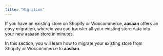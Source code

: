 ```yaml
---
title: "Migration"
---
```


If you have an existing store on Shopify or Woocommerce, **aasaan** offers an easy migration, wherein you can transfer all your existing store data into your new aasaan store in minutes.

In this section, you will learn how to migrate your existing store from Shopify or Woocommerce to **aasaan**.
